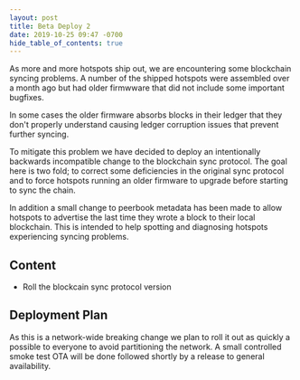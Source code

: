```yaml
---
layout: post
title: Beta Deploy 2
date: 2019-10-25 09:47 -0700
hide_table_of_contents: true
---
```


As more and more hotspots ship out, we are encountering some blockchain syncing problems. A number
of the shipped hotspots were assembled over a month ago but had older firmwware that did not include
some important bugfixes.

<!--truncate-->

In some cases the older firmware absorbs blocks in their ledger that they don't properly understand
causing ledger corruption issues that prevent further syncing.

To mitigate this problem we have decided to deploy an intentionally backwards incompatible change to
the blockchain sync protocol. The goal here is two fold; to correct some deficiencies in the
original sync protocol and to force hotspots running an older firmware to upgrade before starting to
sync the chain.

In addition a small change to peerbook metadata has been made to allow hotspots to advertise the
last time they wrote a block to their local blockchain. This is intended to help spotting and
diagnosing hotspots experiencing syncing problems.

## Content

- Roll the blockcain sync protocol version

## Deployment Plan

As this is a network-wide breaking change we plan to roll it out as quickly a possible to everyone
to avoid partitioning the network. A small controlled smoke test OTA will be done followed shortly
by a release to general availability.
